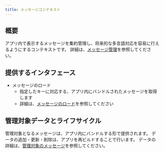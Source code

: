 ```yaml
---
title: メッセージコンテキスト
---
```


## 概要

アプリ内で表示するメッセージを集約管理し、将来的な多言語対応を容易に行えるようにするコンテキストです。
詳細は、[メッセージ管理](../../application-architecture/message-configuration/overview.mdx)を参照してください。

## 提供するインタフェース

- メッセージのロード
  - 指定したキーに対応する、アプリ内にバンドルされたメッセージを取得します
  - 詳細は、[メッセージのロード](../../application-architecture/message-configuration/load-message.mdx)を参照してください

## 管理対象データとライフサイクル

管理対象となるメッセージは、アプリ内にバンドルする形で提供されます。
データの追加・更新・削除は、アプリを再ビルドすることで行います。
データの詳細は、[管理対象のメッセージ](../../application-architecture/message-configuration/managed-message.mdx)を参照してください。
